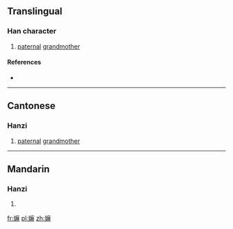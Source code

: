 ==Translingual==

===Han character===
{{Han char|rn=38|rad=女|as=11|sn=14|four=|canj=女戈木木 (VIDD)|ids=⿰[[女]][[麻]]}}

# {{context|Cantonese}} [[paternal]] [[grandmother]]

====References====
* {{Han ref|kx=0270.311|hdz=80018.130|uh=5AF2|ud=23282}}

----

==Cantonese==

===Hanzi===
{{yue-hanzi|jyut=[[maa4]]|y=ma4}}

# [[paternal]] [[grandmother]]

----

==Mandarin==

===Hanzi===
{{cmn-hanzi|pin=[[ma]]|wg=ma}}

# {{defn|lang=cmn|sort=女11}}

[[fr:嫲]]
[[pl:嫲]]
[[zh:嫲]]